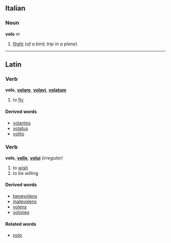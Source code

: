 ==Italian==
===Noun===
'''volo''' ''m''

#[[flight]] (''of a bird''; ''trip in a plane'')

----
==Latin==
===Verb===
'''volo''', '''[[volare]]''', '''[[volavi]]''', '''[[volatum]]'''

# to [[fly]]

====Derived words====
*[[volantes]]
*[[volatus]]
*[[volito]]

===Verb===
'''volo''', '''[[velle]]''', '''[[volui]]''' ''(irregular)''

# to [[wish]]
# to be willing

====Derived words====
*[[benevolens]]
*[[malevolens]]
*[[volens]]
*[[volones]]

====Related words====
*[[nolo]]